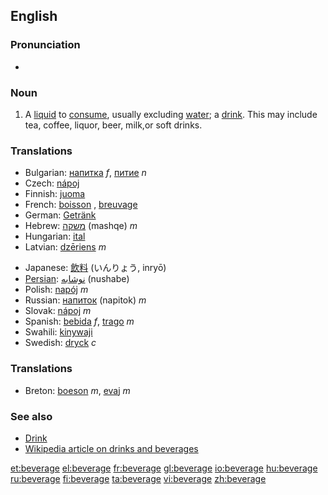 ==English==

===Pronunciation===
*{{audio|en-us-beverage.ogg|Audio (US)}}

===Noun===
{{en-noun}}

# A [[liquid]] to [[consume]], usually excluding [[water]]; a [[drink]]. This may include tea, coffee, liquor, beer, milk,or soft drinks.

===Translations===
{{top}}
*Bulgarian: [[напитка]] ''f'', [[питие]] ''n''
*Czech: [[nápoj]] {{m}}
*Finnish: [[juoma]]
*French: [[boisson]] {{f}}, [[breuvage]] {{m}}
*German: [[Getränk]]
*Hebrew: [[משקה]] (mashqe) ''m''
*Hungarian: [[ital]]
*Latvian: [[dzēriens]] ''m''
{{mid}}
*Japanese: [[飲料]] (いんりょう, inryō) 
*[[Persian]]: [[نوشابه]] (nushabe)
*Polish: [[napój]] ''m''
*Russian: [[напиток]] (napitok) ''m''
*Slovak: [[nápoj]] ''m''
*Spanish: [[bebida]] ''f'', [[trago]] ''m''
*Swahili: [[kinywaji]]
*Swedish: [[dryck]] ''c''
{{bottom}}

===Translations===
*Breton: [[boeson]] ''m'', [[evaj]] ''m''

===See also===
*[[Drink]]
*[[:w:Drink|Wikipedia article on drinks and beverages]]

[[et:beverage]]
[[el:beverage]]
[[fr:beverage]]
[[gl:beverage]]
[[io:beverage]]
[[hu:beverage]]
[[ru:beverage]]
[[fi:beverage]]
[[ta:beverage]]
[[vi:beverage]]
[[zh:beverage]]